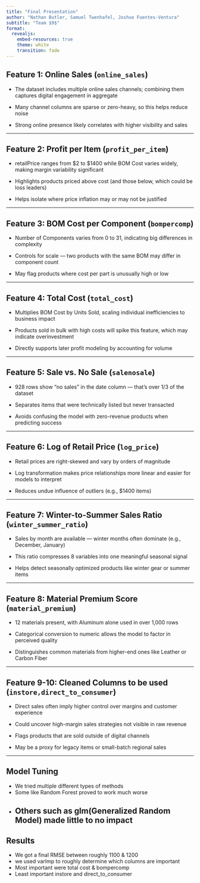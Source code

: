 ---
title: "Final Presentation"
author: "Nathan Butler, Samuel Twenhafel, Joshue Fuentes-Ventura"
subtitle: "Team $9$"
format: 
  revealjs:
    embed-resources: true
    theme: white
    transition: fade
---

## Feature 1: Online Sales (`online_sales`)


- The dataset includes multiple online sales channels; combining them captures digital engagement in aggregate

- Many channel columns are sparse or zero-heavy, so this helps reduce noise

- Strong online presence likely correlates with higher visibility and sales

---

## Feature 2: Profit per Item (`profit_per_item`)


- retailPrice ranges from $2 to $1400 while BOM Cost varies widely, making margin variability significant

- Highlights products priced above cost (and those below, which could be loss leaders)

- Helps isolate where price inflation may or may not be justified

---

## Feature 3: BOM Cost per Component (`bompercomp`)



- Number of Components varies from 0 to 31, indicating big differences in complexity

- Controls for scale — two products with the same BOM may differ in component count

- May flag products where cost per part is unusually high or low

---

## Feature 4: Total Cost (`total_cost`)



- Multiplies BOM Cost by Units Sold, scaling individual inefficiencies to business impact

- Products sold in bulk with high costs will spike this feature, which may indicate overinvestment

- Directly supports later profit modeling by accounting for volume

---

## Feature 5: Sale vs. No Sale (`salenosale`)



- 928 rows show “no sales” in the date column — that’s over 1/3 of the dataset

- Separates items that were technically listed but never transacted

- Avoids confusing the model with zero-revenue products when predicting success

---

## Feature 6: Log of Retail Price (`log_price`)



- Retail prices are right-skewed and vary by orders of magnitude

- Log transformation makes price relationships more linear and easier for models to interpret

- Reduces undue influence of outliers (e.g., $1400 items)

---

## Feature 7: Winter-to-Summer Sales Ratio (`winter_summer_ratio`)



- Sales by month are available — winter months often dominate (e.g., December, January)

- This ratio compresses 8 variables into one meaningful seasonal signal

- Helps detect seasonally optimized products like winter gear or summer items

---

## Feature 8: Material Premium Score (`material_premium`)



- 12 materials present, with Aluminum alone used in over 1,000 rows

- Categorical conversion to numeric allows the model to factor in perceived quality

- Distinguishes common materials from higher-end ones like Leather or Carbon Fiber

---

## Feature 9-10: Cleaned Columns to be used (`instore,direct_to_consumer`)



- Direct sales often imply higher control over margins and customer experience

- Could uncover high-margin sales strategies not visible in raw revenue

- Flags products that are sold outside of digital channels

- May be a proxy for legacy items or small-batch regional sales

---

## Model Tuning

- We tried multiple different types of methods
- Some like Random Forest proved to work much worse
- Others such as glm(Generalized Random Model) made little to no impact
---

## Results

- We got a final RMSE between roughly 1100 & 1200
- we used varImp to roughly determine which columns are important
- Most important were total cost & bompercomp
- Least important instore and direct_to_consumer